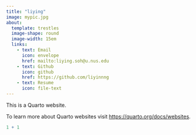 ```yaml
---
title: "liying"
image: mypic.jpg
about: 
  template: trestles
  image-shape: round
  image-width: 15em
  links: 
    - text: Email
      icon: envelope
      href: mailto:liying.soh@u.nus.edu
    - text: Github
      icon: github
      href: https://github.com/liyinnng
    - text: Resume
      icon: file-text
---
```


This is a Quarto website.

To learn more about Quarto websites visit <https://quarto.org/docs/websites>.

```r
1 + 1
```
